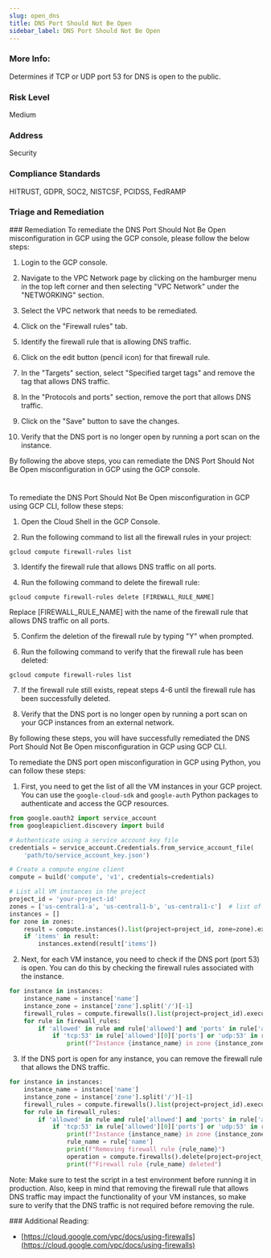 ```yaml
---
slug: open_dns
title: DNS Port Should Not Be Open
sidebar_label: DNS Port Should Not Be Open
---
```


### More Info:

Determines if TCP or UDP port 53 for DNS is open to the public.

### Risk Level

Medium

### Address

Security

### Compliance Standards

HITRUST, GDPR, SOC2, NISTCSF, PCIDSS, FedRAMP


### Triage and Remediation
<Tabs>
<Tab title='Remediation'>
### Remediation

<AccordionGroup>
<Accordion title='Using Console' defaultOpen='true'>
To remediate the DNS Port Should Not Be Open misconfiguration in GCP using the GCP console, please follow the below steps:

1. Login to the GCP console.

2. Navigate to the VPC Network page by clicking on the hamburger menu in the top left corner and then selecting "VPC Network" under the "NETWORKING" section.

3. Select the VPC network that needs to be remediated.

4. Click on the "Firewall rules" tab.

5. Identify the firewall rule that is allowing DNS traffic.

6. Click on the edit button (pencil icon) for that firewall rule.

7. In the "Targets" section, select "Specified target tags" and remove the tag that allows DNS traffic.

8. In the "Protocols and ports" section, remove the port that allows DNS traffic.

9. Click on the "Save" button to save the changes.

10. Verify that the DNS port is no longer open by running a port scan on the instance.

By following the above steps, you can remediate the DNS Port Should Not Be Open misconfiguration in GCP using the GCP console.

#
</Accordion>

<Accordion title='Using CLI'>
To remediate the DNS Port Should Not Be Open misconfiguration in GCP using GCP CLI, follow these steps:

1. Open the Cloud Shell in the GCP Console.

2. Run the following command to list all the firewall rules in your project:

```
gcloud compute firewall-rules list
```

3. Identify the firewall rule that allows DNS traffic on all ports.

4. Run the following command to delete the firewall rule:

```
gcloud compute firewall-rules delete [FIREWALL_RULE_NAME]
```

Replace [FIREWALL_RULE_NAME] with the name of the firewall rule that allows DNS traffic on all ports.

5. Confirm the deletion of the firewall rule by typing "Y" when prompted.

6. Run the following command to verify that the firewall rule has been deleted:

```
gcloud compute firewall-rules list
```

7. If the firewall rule still exists, repeat steps 4-6 until the firewall rule has been successfully deleted.

8. Verify that the DNS port is no longer open by running a port scan on your GCP instances from an external network.

By following these steps, you will have successfully remediated the DNS Port Should Not Be Open misconfiguration in GCP using GCP CLI.
</Accordion>

<Accordion title='Using Python'>
To remediate the DNS port open misconfiguration in GCP using Python, you can follow these steps:

1. First, you need to get the list of all the VM instances in your GCP project. You can use the `google-cloud-sdk` and `google-auth` Python packages to authenticate and access the GCP resources.

```python
from google.oauth2 import service_account
from googleapiclient.discovery import build

# Authenticate using a service account key file
credentials = service_account.Credentials.from_service_account_file(
    'path/to/service_account_key.json')

# Create a compute engine client
compute = build('compute', 'v1', credentials=credentials)

# List all VM instances in the project
project_id = 'your-project-id'
zones = ['us-central1-a', 'us-central1-b', 'us-central1-c']  # list of zones to check
instances = []
for zone in zones:
    result = compute.instances().list(project=project_id, zone=zone).execute()
    if 'items' in result:
        instances.extend(result['items'])
```

2. Next, for each VM instance, you need to check if the DNS port (port 53) is open. You can do this by checking the firewall rules associated with the instance.

```python
for instance in instances:
    instance_name = instance['name']
    instance_zone = instance['zone'].split('/')[-1]
    firewall_rules = compute.firewalls().list(project=project_id).execute()['items']
    for rule in firewall_rules:
        if 'allowed' in rule and rule['allowed'] and 'ports' in rule['allowed'][0]:
            if 'tcp:53' in rule['allowed'][0]['ports'] or 'udp:53' in rule['allowed'][0]['ports']:
                print(f"Instance {instance_name} in zone {instance_zone} has DNS port open")
```

3. If the DNS port is open for any instance, you can remove the firewall rule that allows the DNS traffic.

```python
for instance in instances:
    instance_name = instance['name']
    instance_zone = instance['zone'].split('/')[-1]
    firewall_rules = compute.firewalls().list(project=project_id).execute()['items']
    for rule in firewall_rules:
        if 'allowed' in rule and rule['allowed'] and 'ports' in rule['allowed'][0]:
            if 'tcp:53' in rule['allowed'][0]['ports'] or 'udp:53' in rule['allowed'][0]['ports']:
                print(f"Instance {instance_name} in zone {instance_zone} has DNS port open")
                rule_name = rule['name']
                print(f"Removing firewall rule {rule_name}")
                operation = compute.firewalls().delete(project=project_id, firewall=rule_name).execute()
                print(f"Firewall rule {rule_name} deleted")
```

Note: Make sure to test the script in a test environment before running it in production. Also, keep in mind that removing the firewall rule that allows DNS traffic may impact the functionality of your VM instances, so make sure to verify that the DNS traffic is not required before removing the rule.
</Accordion>

</AccordionGroup>
</Tab>
</Tabs>
### Additional Reading:

- [https://cloud.google.com/vpc/docs/using-firewalls](https://cloud.google.com/vpc/docs/using-firewalls) 

